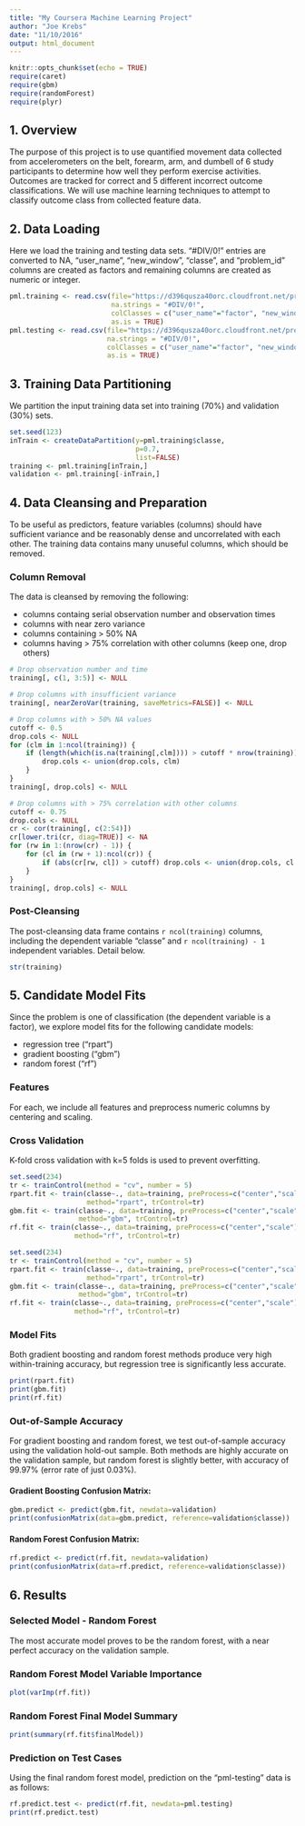 ```yaml
---
title: "My Coursera Machine Learning Project"
author: "Joe Krebs"
date: "11/10/2016"
output: html_document
---
```


```r
knitr::opts_chunk$set(echo = TRUE)
require(caret)
require(gbm)
require(randomForest)
require(plyr)
```

## 1. Overview  
The purpose of this project is to use quantified movement data collected from accelerometers on the belt, forearm, arm, and dumbell of 6 study participants to determine how well they perform exercise activities. Outcomes are tracked for correct and 5 different incorrect outcome classifications. We will use machine learning techniques to attempt to classify outcome class from collected feature data.

## 2. Data Loading  
Here we load the training and testing data sets. "#DIV/0!" entries are converted to NA, "user_name", "new_window", "classe", and "problem_id" columns are created as factors and remaining columns are created as numeric or integer.
```r
pml.training <- read.csv(file="https://d396qusza40orc.cloudfront.net/predmachlearn/pml-training.csv", 
                         na.strings = "#DIV/0!",
                         colClasses = c("user_name"="factor", "new_window"="factor", "classe"="factor"),
                         as.is = TRUE)
pml.testing <- read.csv(file="https://d396qusza40orc.cloudfront.net/predmachlearn/pml-testing.csv", 
                        na.strings = "#DIV/0!",
                        colClasses = c("user_name"="factor", "new_window"="factor", "problem_id"="factor"),
                        as.is = TRUE)
```

## 3. Training Data Partitioning  
We partition the input training data set into training (70%) and validation (30%) sets.  
```r
set.seed(123)    
inTrain <- createDataPartition(y=pml.training$classe,
                               p=0.7,
                               list=FALSE)
training <- pml.training[inTrain,]
validation <- pml.training[-inTrain,]
```

## 4. Data Cleansing and Preparation  
To be useful as predictors, feature variables (columns) should have sufficient variance and be reasonably dense and uncorrelated with each other. The training data contains many unuseful columns, which should be removed. 

### Column Removal
The data is cleansed by removing the following:

* columns containg serial observation number and observation times
* columns with near zero variance
* columns containing > 50% NA
* columns having > 75% correlation with other columns (keep one, drop others)
```r
# Drop observation number and time
training[, c(1, 3:5)] <- NULL

# Drop columns with insufficient variance
training[, nearZeroVar(training, saveMetrics=FALSE)] <- NULL

# Drop columns with > 50% NA values
cutoff <- 0.5
drop.cols <- NULL
for (clm in 1:ncol(training)) {
    if (length(which(is.na(training[,clm]))) > cutoff * nrow(training)) {
        drop.cols <- union(drop.cols, clm)
    }
}
training[, drop.cols] <- NULL

# Drop columns with > 75% correlation with other columns
cutoff <- 0.75
drop.cols <- NULL
cr <- cor(training[, c(2:54)])
cr[lower.tri(cr, diag=TRUE)] <- NA
for (rw in 1:(nrow(cr) - 1)) {
    for (cl in (rw + 1):ncol(cr)) {
        if (abs(cr[rw, cl]) > cutoff) drop.cols <- union(drop.cols, cl + 1)
    }
}
training[, drop.cols] <- NULL
```

### Post-Cleansing
The post-cleansing data frame contains `r ncol(training)` columns, including the dependent variable "classe" and `r ncol(training) - 1` independent variables. Detail below.  
```r
str(training)
```

## 5. Candidate Model Fits
Since the problem is one of classification (the dependent variable is a factor), we explore model fits for the following candidate models:

* regression tree ("rpart")
* gradient boosting ("gbm")
* random forest ("rf")  

### Features  
For each, we include all features and preprocess numeric columns by centering and scaling.  

### Cross Validation  
K-fold cross validation with k=5 folds is used to prevent overfitting.  
```r
set.seed(234)
tr <- trainControl(method = "cv", number = 5)
rpart.fit <- train(classe~., data=training, preProcess=c("center","scale"), 
                   method="rpart", trControl=tr)
gbm.fit <- train(classe~., data=training, preProcess=c("center","scale"), 
                 method="gbm", trControl=tr)
rf.fit <- train(classe~., data=training, preProcess=c("center","scale"), 
                method="rf", trControl=tr)
```

```r
set.seed(234)
tr <- trainControl(method = "cv", number = 5)
rpart.fit <- train(classe~., data=training, preProcess=c("center","scale"), 
                   method="rpart", trControl=tr)
gbm.fit <- train(classe~., data=training, preProcess=c("center","scale"), 
                 method="gbm", trControl=tr)
rf.fit <- train(classe~., data=training, preProcess=c("center","scale"), 
                method="rf", trControl=tr)
```

### Model Fits  
Both gradient boosting and random forest methods produce very high within-training accuracy, but regression tree is significantly less accurate.  
```r
print(rpart.fit)
print(gbm.fit)
print(rf.fit)
```

### Out-of-Sample Accuracy
For gradient boosting and random forest, we test out-of-sample accuracy using the validation hold-out sample. Both methods are highly accurate on the validation sample, but random forest is slightly better, with accuracy of 99.97% (error rate of just 0.03%).

#### Gradient Boosting Confusion Matrix:
```r
gbm.predict <- predict(gbm.fit, newdata=validation)
print(confusionMatrix(data=gbm.predict, reference=validation$classe))
```

#### Random Forest Confusion Matrix:
```r
rf.predict <- predict(rf.fit, newdata=validation)
print(confusionMatrix(data=rf.predict, reference=validation$classe))
```

## 6. Results

### Selected Model - Random Forest  
The most accurate model proves to be the random forest, with a near perfect accuracy on the validation sample.  

### Random Forest Model Variable Importance
```r
plot(varImp(rf.fit))
```

### Random Forest Final Model Summary
```r
print(summary(rf.fit$finalModel))
```

### Prediction on Test Cases  
Using the final random forest model, prediction on the "pml-testing" data is as follows:
```r
rf.predict.test <- predict(rf.fit, newdata=pml.testing)
print(rf.predict.test)
```
